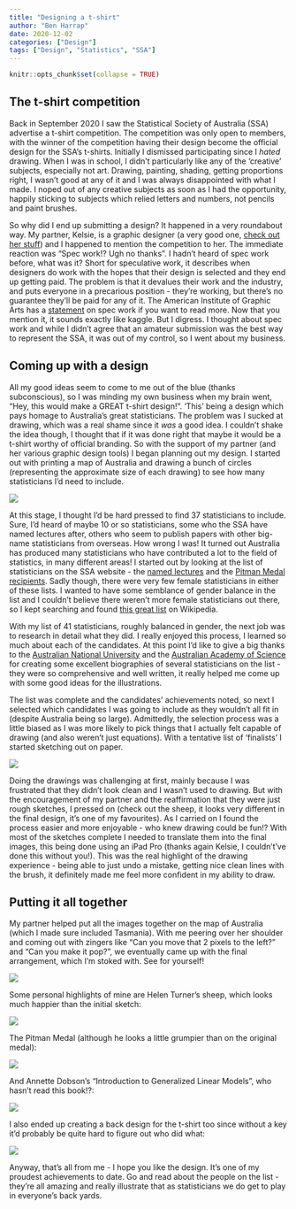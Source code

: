 ```yaml
---
title: "Designing a t-shirt"
author: "Ben Harrap"
date: 2020-12-02
categories: ["Design"]
tags: ["Design", "Statistics", "SSA"]
---
```


```r
knitr::opts_chunk$set(collapse = TRUE)
```

## The t-shirt competition

Back in September 2020 I saw the Statistical Society of Australia (SSA) advertise a t-shirt competition. The competition was only open to members, with the winner of the competition having their design become the official design for the SSA's t-shirts. Initially I dismissed participating since I *hated* drawing. When I was in school, I didn't particularly like any of the 'creative' subjects, especially not art. Drawing, painting, shading, getting proportions right, I wasn't good at any of it and I was always disappointed with what I made. I noped out of any creative subjects as soon as I had the opportunity, happily sticking to subjects which relied letters and numbers, not pencils and paint brushes. 

So why did I end up submitting a design? It happened in a very roundabout way. My partner, Kelsie, is a graphic designer (a very good one, [check out her stuff](https://www.kelsiewhitedesigns.com/){target="_blank"}) and I happened to mention the competition to her. The immediate reaction was "Spec work!? Ugh no thanks". I hadn't heard of spec work before, what was it? Short for speculative work, it describes when designers do work with the hopes that their design is selected and they end up getting paid. The problem is that it devalues their work and the industry, and puts everyone in a precarious position - they're working, but there's no guarantee they'll be paid for any of it. The American Institute of Graphic Arts has a [statement](https://www.aiga.org/position-spec-work){target="_blank"} on spec work if you want to read more. Now that you mention it, it sounds exactly like kaggle. But I digress. I thought about spec work and while I didn't agree that an amateur submission was the best way to represent the SSA, it was out of my control, so I went about my business.

## Coming up with a design

All my good ideas seem to come to me out of the blue (thanks subconscious), so I was minding my own business when my brain went, "Hey, this would make a GREAT t-shirt design!". 'This' being a design which pays homage to Australia's great statisticians. The problem was I sucked at drawing, which was a real shame since it *was* a good idea. I couldn't shake the idea though, I thought that if it was done right that maybe it would be a t-shirt worthy of official branding. So with the support of my partner (and her various graphic design tools) I began planning out my design. I started out with printing a map of Australia and drawing a bunch of circles (representing the approximate size of each drawing) to see how many statisticians I'd need to include. 

![](/img/tshirt-competition/aus-map.png)

At this stage, I thought I'd be hard pressed to find 37 statisticians to include. Sure, I'd heard of maybe 10 or so statisticians, some who the SSA have named lectures after, others who seem to publish papers with other big-name statisticians from overseas. How wrong I was! It turned out Australia has produced many statisticians who have contributed a lot to the field of statistics, in many different areas! I started out by looking at the list of statisticians on the SSA website - the [named lectures](https://statsoc.org.au/Named-lectures){target="_blank"} and the [Pitman Medal recipients](https://statsoc.org.au/Pitman-Medal-Recipients){target="_blank"}. Sadly though, there were very few female statisticians in either of these lists. I wanted to have some semblance of gender balance in the list and I couldn't believe there weren't more female statisticians out there, so I kept searching and found [this great list](https://en.wikipedia.org/wiki/List_of_women_in_statistics){target="_blank"} on Wikipedia. 

With my list of 41 statisticians, roughly balanced in gender, the next job was to research in detail what they did. I really enjoyed this process, I learned so much about each of the candidates. At this point I'd like to give a big thanks to the [Australian National University](http://adb.anu.edu.au/){target="_blank"} and the [Australian Academy of Science](https://www.asap.unimelb.edu.au/bsparcs/aasmemoirs/aas_memlist.htm){target="_blank"} for creating some excellent biographies of several statisticians on the list - they were so comprehensive and well written, it really helped me come up with some good ideas for the illustrations.

The list was complete and the candidates' achievements noted, so next I selected which candidates I was going to include as they wouldn't all fit in (despite Australia being so large). Admittedly, the selection process was a little biased as I was more likely to pick things that I actually felt capable of drawing (and also weren't just equations). With a tentative list of 'finalists' I started sketching out on paper.

![](/img/tshirt-competition/sketches.png)

Doing the drawings was challenging at first, mainly because I was frustrated that they didn't look clean and I wasn't used to drawing. But with the encouragement of my partner and the reaffirmation that they were just rough sketches, I pressed on (check out the sheep, it looks very different in the final design, it's one of my favourites). As I carried on I found the process easier and more enjoyable - who knew drawing could be fun!? With most of the sketches complete I needed to translate them into the final images, this being done using an iPad Pro (thanks again Kelsie, I couldn't've done this without you!). This was the real highlight of the drawing experience - being able to just undo a mistake, getting nice clean lines with the brush, it definitely made me feel more confident in my ability to draw.

## Putting it all together

My partner helped put all the images together on the map of Australia (which I made sure included Tasmania). With me peering over her shoulder and coming out with zingers like "Can you move that 2 pixels to the left?" and "Can you make it pop?", we eventually came up with the final arrangement, which I'm stoked with. See for yourself!

![](/img/tshirt-competition/tshirt-front.png)

Some personal highlights of mine are Helen Turner's sheep, which looks much happier than the initial sketch:

![](/img/tshirt-competition/sheep.png)

The Pitman Medal (although he looks a little grumpier than on the original medal):

![](/img/tshirt-competition/pitman.png)

And Annette Dobson's "Introduction to Generalized Linear Models", who hasn't read this book!?:

![](/img/tshirt-competition/dobson.png)

I also ended up creating a back design for the t-shirt too since without a key it'd probably be quite hard to figure out who did what:

![](/img/tshirt-competition/tshirt-back.png)

Anyway, that's all from me - I hope you like the design. It's one of my proudest achievements to date. Go and read about the people on the list - they're all amazing and really illustrate that as statisticians we do get to play in everyone's back yards.
